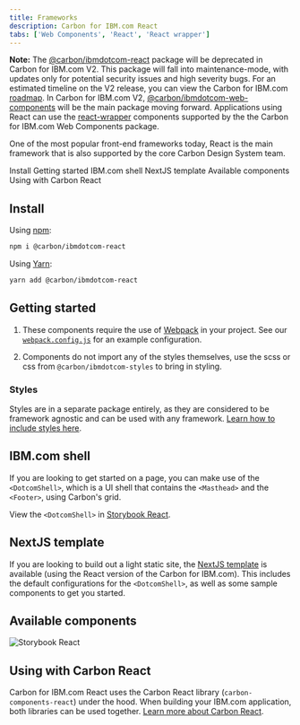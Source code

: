 ```yaml
---
title: Frameworks
description: Carbon for IBM.com React
tabs: ['Web Components', 'React', 'React wrapper']
---
```



<InlineNotification kind="warning">

**Note:** The [@carbon/ibmdotcom-react](https://www.npmjs.com/package/@carbon/ibmdotcom-react) package will be deprecated in Carbon for IBM.com V2. This package will fall into maintenance-mode, with updates only for potential security issues and high severity bugs. For an estimated timeline on the V2 release, you can view the Carbon for IBM.com [roadmap](https://github.com/carbon-design-system/carbon-for-ibm-dotcom/blob/main/docs/release-schedule.md). In Carbon for IBM.com V2, [@carbon/ibmdotcom-web-components](https://www.npmjs.com/package/@carbon/ibmdotcom-web-components) will be the main package moving forward. Applications using React can use the [react-wrapper](/developing/frameworks/react-wrapper) components supported by the the Carbon for IBM.com Web Components package.

</InlineNotification>

<PageDescription>

One of the most popular front-end frameworks today, React is the main framework that is also supported by the core Carbon Design System team.

</PageDescription>

<AnchorLinks>
  <AnchorLink>Install</AnchorLink>
  <AnchorLink>Getting started</AnchorLink>
  <AnchorLink>IBM.com shell</AnchorLink>
  <AnchorLink>NextJS template</AnchorLink>
  <AnchorLink>Available components</AnchorLink>
  <AnchorLink>Using with Carbon React</AnchorLink>
</AnchorLinks>

## Install

Using [npm](https://www.npmjs.com/):

```bash
npm i @carbon/ibmdotcom-react
```

Using [Yarn](https://yarnpkg.com/en/):

```bash
yarn add @carbon/ibmdotcom-react
```

## Getting started

1. These components require the use of [Webpack](https://webpack.js.org/) in
   your project. See our
   [`webpack.config.js`](https://github.com/carbon-design-system/carbon-for-ibm-dotcom/blob/main/packages/react/.storybook/webpack.config.js)
   for an example configuration.

2. Components do not import any of the styles themselves, use the scss or css
   from `@carbon/ibmdotcom-styles` to bring in styling.

### Styles

Styles are in a separate package entirely, as they are considered to be
framework agnostic and can be used with any framework.
[Learn how to include styles here](https://github.com/carbon-design-system/carbon-for-ibm-dotcom/blob/main/packages/styles/README.md).

## IBM.com shell

If you are looking to get started on a page, you can make use of the `<DotcomShell>`, which is a UI shell that
contains the `<Masthead>` and the `<Footer>`, using Carbon's grid.

View the `<DotcomShell>` in [Storybook React](https://www.ibm.com/standards/carbon/react/?path=/story/components-dotcom-shell--default).

## NextJS template

If you are looking to build out a light static site, the
[NextJS template](https://github.com/carbon-design-system/carbon-for-ibm-dotcom-nextjs-template) is available (using the
React version of the Carbon for IBM.com). This includes the default configurations for the `<DotcomShell>`, as well as
some sample components to get you started.

## Available components

<Row className="resource-card-group">
<Column colMd={4} colLg={4} noGutterSm>
<ResourceCard
  subTitle="Carbon for IBM.com Storybook React"
  href="https://www.ibm.com/standards/carbon/react/"
  target="_blank"
>

![Storybook React](./../../../images/icon/react-icon.svg)

</ResourceCard>
</Column>

</Row>

## Using with Carbon React

Carbon for IBM.com React uses the Carbon React library (`carbon-components-react`) under the hood. When building your
IBM.com application, both libraries can be used together. [Learn more about Carbon React](<a href="https://carbondesignsystem.com/developing/frameworks/react/">).
